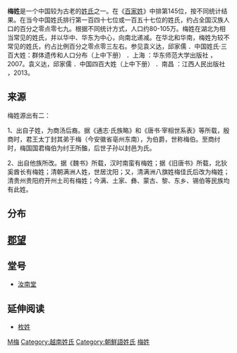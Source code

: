 {{姓氏
|姓氏=梅
|拼音=Méi
|中国大陆=Mei
|台湾=Mei
|香港=Mui
|澳门=Mui
|新加坡=Boey/Mui/Moy
|马来西亚=Boey/Moi/Mei/May
|白話字=Mûi
|越南=Mai
|韩国=
|反切=
|同音字=
|堂号=
|郡望=[[汝南郡|汝南郡]]
}}

'''梅姓'''是一个中国较为古老的[[姓氏|姓氏]]之一。在《[[百家姓|百家姓]]》中排第145位，按不同统计结果。在当今中国姓氏排行第一百四十七位或一百五十七位的姓氏，约占全国汉族人口的百分之零点零七九。根据不同统计方式，人口约80-105万。梅姓在湖北为相当常见的姓氏，并以华中、华东为中心，向南北递减。在华北和华南，梅姓为较不常见的姓氏，约占比例百分之零点零三左右。参见袁义达，邱家儒 ．中国姓氏·三百大姓：群体遗传和人口分布（上中下册） ．上海 ：华东师范大学出版社 ，2007。袁义达，邱家儒 ．中国四百大姓（上中下册） ．南昌 ：江西人民出版社 ，2013。

==来源== 
梅姓源出有二：

1、出自子姓，为商汤后裔。据《通志·氏族略》和《唐书·宰相世系表》等所载，殷商时，君王太丁封其弟于梅（今安徽省亳州东南），为伯爵，世称梅伯。至商纣时，梅国国君梅伯为纣王所醢，后世子孙以封邑为氏。

2、出自他族所改。据《魏书》所载，汉时南蛮有梅姓；据《旧唐书》所载，北狄奚酋长有梅姓；清朝满洲人姓，世居沈阳；又，清满洲八旗姓梅佳氏后改为梅姓；清贵州贵阳府开州土司有梅姓；今满、土家、彝、蒙古、黎、东乡、锡伯等民族均有此姓。

{{or|得姓始祖：梅伯。商朝末年直臣，纣王时在朝任卿士。他为人正直敢言，见纣王荒淫无道，几次冒颜进谏，纣王不纳。时有臣劝他，忠言逆耳，以免招来杀身之祸，而梅伯却慷慨陈词：“文谏死，如果人人都不敢直言，朝廷还要我们这些大臣干什么？”他依然如故，凡遇纣王无道，即当庭指出，纣王忍无可忍，就把梅伯杀了，还残忍地把梅伯的尸体剁成肉酱，梅伯因冒死直言，忠贞不屈而流芳千古。武王灭商后，封梅伯之裔于湖北黄梅，号为忠侯，其后世子孙遂以祖先的封邑为氏，称梅姓。他们尊梅伯为其得姓始祖。}}

==分布==
==[[郡望|郡望]]==

==堂号==
*[[汝南堂|汝南堂]]

== 延伸阅读 ==
*[[枚姓|枚姓]]
{{Wikisource further reading}}

[[Category:漢姓|M梅]]
[[Category:越南姓氏|Category:越南姓氏]]
[[Category:朝鮮語姓氏|Category:朝鮮語姓氏]]
[[Category:梅姓|]]